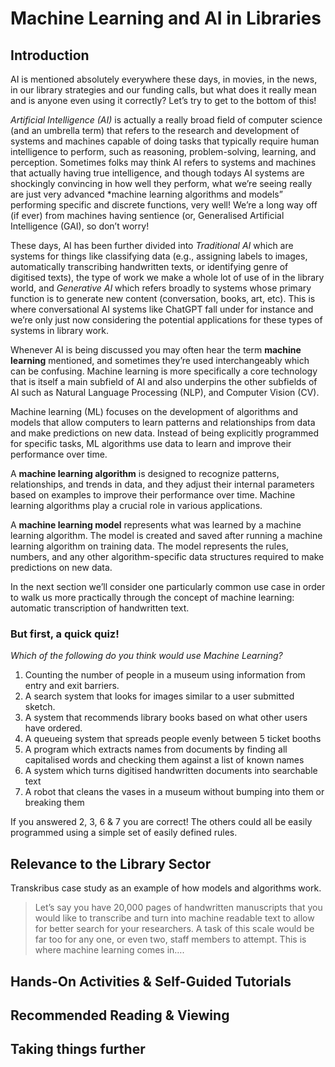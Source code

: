 # Machine Learning and AI in Libraries {.unnumbered}

## Introduction


AI is mentioned absolutely everywhere these days, in movies, in the news, in our library strategies and our funding calls, but what does it really mean and is anyone even using it correctly? Let's try to get to the bottom of this!

*Artificial Intelligence (AI)* is actually a really broad field of computer science (and an umbrella term) that refers to the research and development of systems and machines capable of doing tasks that typically require human intelligence to perform, such as reasoning, problem-solving, learning, and perception. Sometimes folks may think AI refers to systems and machines that actually having true intelligence, and though todays AI systems are shockingly convincing in how well they perform, what we're seeing really are just very advanced *machine learning algorithms and models" performing specific and discrete functions, very well! We're a long way off (if ever) from machines having sentience (or, Generalised Artificial Intelligence (GAI), so don't worry! 

These days, AI has been further divided into *Traditional AI* which are systems for things like classifying data (e.g., assigning labels to images, automatically transcribing handwritten texts, or identifying genre of digitised texts), the type of work we make a whole lot of use of in the library world, and *Generative AI* which refers broadly to systems whose primary function is to generate new content (conversation, books, art, etc). This is where conversational AI systems like ChatGPT fall under for instance and we're only just now considering the potential applications for these types of systems in library work.

Whenever AI is being discussed you may often hear the term **machine learning** mentioned, and sometimes they’re used interchangeably which can be confusing. Machine learning is more specifically a core technology that is itself a main subfield of AI and also underpins the other subfields of AI such as Natural Language Processing (NLP), and Computer Vision (CV).

Machine learning (ML) focuses on the development of algorithms and models that allow computers to learn patterns and relationships from data and make predictions on new data. Instead of being explicitly programmed for specific tasks, ML algorithms use data to learn and improve their performance over time.

A **machine learning algorithm** is designed to recognize patterns, relationships, and trends in data, and they adjust their internal parameters based on examples to improve their performance over time. Machine learning algorithms play a crucial role in various applications.

A **machine learning model** represents what was learned by a machine learning algorithm. The model is created and saved after running a machine learning algorithm on training data. The model represents the rules, numbers, and any other algorithm-specific data structures required to make predictions on new data.

In the next section we'll consider one particularly common use case in order to walk us more practically through the concept of machine learning: automatic transcription of handwritten text. 

### But first, a quick quiz!

*Which of the following do you think would use Machine Learning?*

1. Counting the number of people in a museum using information from entry and exit barriers.
2. A search system that looks for images similar to a user submitted sketch.
3. A system that recommends library books based on what other users have ordered.
4. A queueing system that spreads people evenly between 5 ticket booths
5. A program which extracts names from documents by finding all capitalised words and checking them against a list of known names
6. A system which turns digitised handwritten documents into searchable text
7. A robot that cleans the vases in a museum without bumping into them or breaking them
 

If you answered 2, 3, 6 & 7 you are correct! The others could all be easily programmed using a simple set of easily defined rules.

## Relevance to the Library Sector

Transkribus case study as an example of how models and algorithms work.

>Let's say you have 20,000 pages of handwritten manuscripts that you would like to transcribe and turn into machine readable text to allow for better search for your researchers. A task of this scale would be far too for any one, or even two, staff members to attempt. This is where machine learning comes in....

## Hands-On Activities & Self-Guided Tutorials


## Recommended Reading & Viewing



## Taking things further
